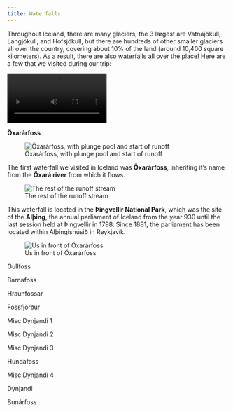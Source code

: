 ```yaml
---
title: Waterfalls
---
```


Throughout Iceland, there are many glaciers; the 3 largest are Vatnajökull, Langjökull, and Hofsjökull, but there are hundreds of other smaller glaciers all over the country, covering about 10% of the land (around 10,400 square kilometers). As a result, there are also waterfalls all over the place! Here are a few that we visited during our trip:

::::{.cr-section}

:::{#cr-oxararfoss_video}

![](static/waterfalls/oxararfoss/video.mp4){fig-align="center" width=45%}

:::

:::{focus-on="cr-oxararfoss_video"}

**Öxarárfoss**
<!-- [@cr-oxararfoss_video]{pan-to="0%,-25%" scale-by="0.45"} -->

![Öxarárfoss, with plunge pool and start of runoff](static/waterfalls/oxararfoss/waterfall_2.jpg)

The first waterfall we visited in Iceland was **Öxarárfoss**, inheriting it's name from the **Öxará river** from which it flows.

![The rest of the runoff stream](static/waterfalls/oxararfoss/waterfall_2.jpg)

This waterfall is located in the **Þingvellir National Park**, which was the site of the **Alþing**, the annual parliament of Iceland from the year 930 until the last session held at Þingvellir in 1798. Since 1881, the parliament has been located within Alþingishúsið in Reykjavík.

![Us in front of Öxarárfoss](static/waterfalls/oxararfoss/us_with_falls_2.jpg)
:::

Gullfoss

Barnafoss

Hraunfossar

Fossfjörður

Misc Dynjandi 1

Misc Dynjandi 2

Misc Dynjandi 3

Hundafoss

Misc Dynjandi 4

Dynjandi

Bunárfoss

::::